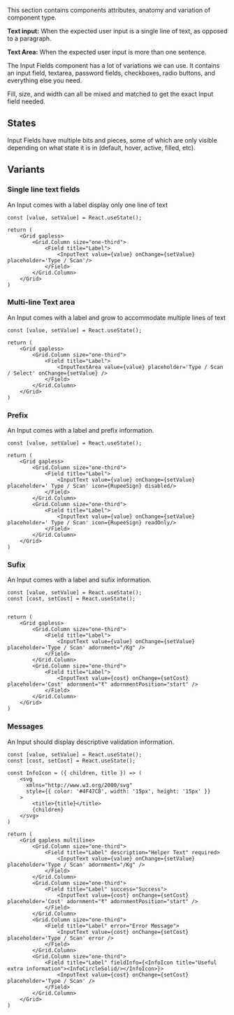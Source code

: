 
This section contains components attributes, anatomy and variation of component type.

<ImagePreview background={true}>
    <Layout type="row">
        <Overview1 />
    </Layout>
</ImagePreview>

**Text input:** When the expected user input is a single line of text, as opposed to a paragraph.

**Text Area:** When the expected user input is more than one sentence.

The Input Fields component has a lot of variations we can use. It contains an input field, textarea, password fields, checkboxes, radio buttons, and everything else you need.

Fill, size, and width can all be mixed and matched to get the exact Input field needed.

## States

Input Fields have multiple bits and pieces, some of which are only visible depending on what state it is in (default, hover, active, filled, etc).

<ImagePreview background={true}>
    <Layout type="row">
        <Overview2 />
    </Layout>
</ImagePreview>

## Variants

### Single line text fields

An Input comes with a label display only one line of text

<Documenter >

```preview
const [value, setValue] = React.useState();

return (
    <Grid gapless>
        <Grid.Column size="one-third">
            <Field title="Label">
                <InputText value={value} onChange={setValue} placeholder='Type / Scan'/>
            </Field>
        </Grid.Column>
    </Grid>
)
```
</Documenter>

### Multi-line Text area

An Input comes with a label and grow to accommodate multiple lines of text

<Documenter >

```preview
const [value, setValue] = React.useState();

return (
    <Grid gapless>
        <Grid.Column size="one-third">
            <Field title="Label">
                <InputTextArea value={value} placeholder='Type / Scan / Select' onChange={setValue} />
            </Field>
        </Grid.Column>
    </Grid>
)
```
</Documenter>

### Prefix

An Input comes with a label and prefix information.

<Documenter >

```preview
const [value, setValue] = React.useState();

return (
    <Grid gapless>
        <Grid.Column size="one-third">
            <Field title="Label">
                <InputText value={value} onChange={setValue} placeholder=' Type / Scan' icon={RupeeSign} disabled/>
            </Field>
        </Grid.Column>
        <Grid.Column size="one-third">
            <Field title="Label">
                <InputText value={value} onChange={setValue} placeholder=' Type / Scan' icon={RupeeSign} readOnly/>
            </Field>
        </Grid.Column>
    </Grid>
)
```
</Documenter>

### Sufix

An Input comes with a label and sufix information.

<Documenter >

```preview
const [value, setValue] = React.useState();
const [cost, setCost] = React.useState();


return (
    <Grid gapless>
        <Grid.Column size="one-third">
            <Field title="Label">
                <InputText value={value} onChange={setValue} placeholder='Type / Scan' adornment="/Kg" />
            </Field>
        </Grid.Column>
        <Grid.Column size="one-third">
            <Field title="Label">
                <InputText value={cost} onChange={setCost} placeholder='Cost' adornment="₹" adornmentPosition="start" />
            </Field>
        </Grid.Column>
    </Grid>
)
```
</Documenter>

### Messages

An Input should display descriptive validation information.

<Documenter >

```preview
const [value, setValue] = React.useState();
const [cost, setCost] = React.useState();

const InfoIcon = ({ children, title }) => (
    <svg
      xmlns="http://www.w3.org/2000/svg"
      style={{ color: '#4F47C8', width: '15px', height: '15px' }}
    >
        <title>{title}</title>
        {children}
    </svg>
)

return (
    <Grid gapless multiline>
        <Grid.Column size="one-third">
            <Field title="Label" description="Helper Text" required>
                <InputText value={value} onChange={setValue} placeholder='Type / Scan' adornment="/Kg" />
            </Field>
        </Grid.Column>
        <Grid.Column size="one-third">
            <Field title="Label" success="Success">
                <InputText value={cost} onChange={setCost} placeholder='Cost' adornment="₹" adornmentPosition="start" />
            </Field>
        </Grid.Column>
        <Grid.Column size="one-third">
            <Field title="Label" error="Error Message">
                <InputText value={cost} onChange={setCost} placeholder='Type / Scan' error />
            </Field>
        </Grid.Column>
        <Grid.Column size="one-third">
            <Field title="Label" fieldInfo={<InfoIcon title="Useful extra information"><InfoCircleSolid/></InfoIcon>}>
                <InputText value={cost} onChange={setCost} placeholder='Type / Scan' />
            </Field>
        </Grid.Column>
    </Grid>
)
```
</Documenter>
